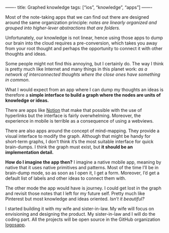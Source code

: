 ——-
title: Graphed knowledge
tags: [“ios”, “knowledge”, “apps”]
——-

Most of the note-taking apps that we can find out there are designed around the same organization principle: *notes are linearly organized and grouped into higher-lever abstractions that are folders.*

Unfortunately, our knowledge is not linear, hence using those apps to dump our brain into the cloud requires a pre-conversion, which takes you away from your root thought and perhaps the opportunity to connect it with other thoughts and ideas.

Some people might not find this annoying, but I certainly do. The way I think is pretty much like Internet and many things in this planet work: *as a network of interconnected thoughts where the close ones have something in common*.

What I would expect from an app where I can dump my thoughts an ideas is therefore a **simple interface to build a graph where the nodes are units of knowledge or ideas.**

There are apps like [Notion](https://notion.so) that make that possible with the use of hyperlinks but the interface is fairly overwhelming. Moreover, the experience in mobile is terrible as a consequence of using a webviews.

There are also apps around the concept of mind-mapping. They provide a visual interface to modify the graph. Although that might be handy for short-term graphs, I don’t think it’s the most suitable interface for quick brain-dumps. I think the graph must exist, but **it should be an implementation detail.**

**How do I imagine the app then?** I imagine a native mobile app, meaning by native that it uses native primitives and patterns. Most of the time I’ll be in brain-dump mode, so as soon as I open it, I get a form. Moreover, I’d get a default list of labels and other ideas to connect them with.

The other mode the app would have is journey. I could get lost in the graph and revisit those notes that I left for my future self. Pretty much like Pinterest but most knowledge and ideas oriented. *Isn’t it beautiful?*

I started building it with my wife and sister-in-law. My wife will focus on envisioning and designing the product. My sister-in-law and I will do the coding part. All the projects will be open source in the GitHub organization [logosapp](https://github.com/logosapp).